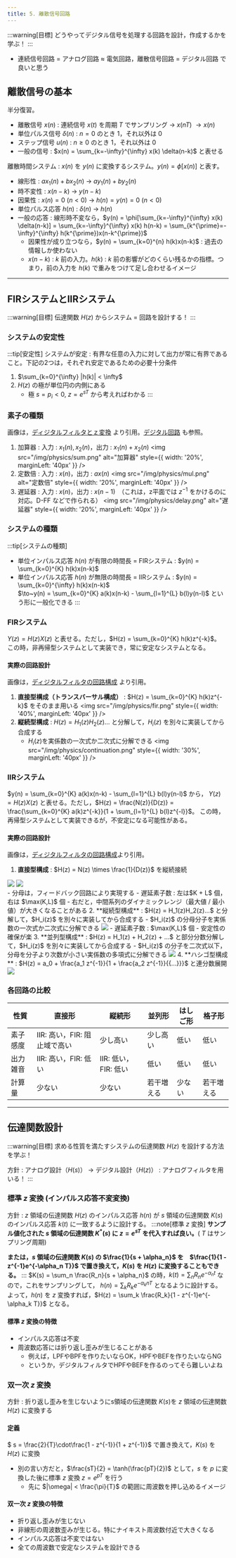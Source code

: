 ```yaml
---
title: 5. 離散信号回路
---
```

:::warning[目標]
どうやってデジタル信号を処理する回路を設計，作成するかを学ぶ！
:::
- 連続信号回路 = アナログ回路 $\approx$ 電気回路，離散信号回路 = デジタル回路 で良いと思う

## 離散信号の基本
半分復習。
- 離散信号 $x(n)$ : 連続信号 $x(t)$ を周期 $T$ でサンプリング $\to~x(nT)~\to x(n)$
- 単位パルス信号 $\delta(n)$ : $n=0$ のとき $1$，それ以外は $0$
- ステップ信号 $u(n)$ : $n \ge 0$ のとき $1$，それ以外は $0$
- 一般の信号 : $x(n) = \sum_{k=-\infty}^{\infty} x(k) \delta(n-k)$ と表せる

離散時間システム : $x(n)$ を $y(n)$ に変換するシステム。$y(n) = \phi[x(n)]$ と表す。
- 線形性 :  $ax_1(n) + bx_2(n)~\to~ay_1(n) + by_2(n)$
- 時不変性 : $x(n-k)~\rightarrow~y(n-k)$
- 因果性 : $x(n) = 0~(n < 0)~\rightarrow~h(n) = y(n) = 0~(n < 0)$
- 単位パルス応答 $h(n)$ : $\delta(n)~\rightarrow~h(n)$
- 一般の応答 : 線形時不変なら，$y(n) = \phi[\sum_{k=-\infty}^{\infty} x(k) \delta(n-k)] = \sum_{k=-\infty}^{\infty} x(k) h(n-k) 
= \sum_{k^{\prime}=-\infty}^{\infty} h(k^{\prime})x(n-k^{\prime})$
    - 因果性が成り立つなら，$y(n) = \sum_{k=0}^{n} h(k)x(n-k)$ : 過去の情報しか使わない
    - $x(n-k)$ : $k$ 前の入力。$h(k)$ : $k$ 前の影響がどのくらい残るかの指標。つまり，前の入力を $h(k)$ で重みをつけて足し合わせるイメージ

---

## FIRシステムとIIRシステム
:::warning[目標]
伝達関数 $H(z)$ からシステム = 回路を設計する！
:::

### システムの安定性
:::tip[安定性]
システムが安定 : 有界な任意の入力に対して出力が常に有界であること。下記の2つは，それぞれ安定であるための必要十分条件
1. $\sum_{k=0}^{\infty} |h(k)| < \infty$
2. $H(z)$ の極が単位円の内側にある
    - 極 $s = p_i < 0,~z = e^{sT}$ から考えればわかる
:::

### 素子の種類
画像は，[ディジタルフィルタとｚ変換](https://www7b.biglobe.ne.jp/~yizawa/InfSys1/basic/chap10/index.htm) より引用。[デジタル回路](/docs/information/architecture/digital) も参照。
1. 加算器 : 入力 : $x_1(n), x_2(n)$，出力 : $x_1(n) + x_2(n)$ 
<img src="/img/physics/sum.png" alt="加算器" style={{ width: '20%', marginLeft: '40px' }} />
2. 定数倍 : 入力 : $x(n)$，出力 : $ax(n)$
<img src="/img/physics/mul.png" alt="定数倍" style={{ width: '20%', marginLeft: '40px' }} />
3. 遅延器 : 入力 : $x(n)$，出力 : $x(n-1)$　（これは，z平面では $z^{-1}$ をかけるのに対応。D-FF などで作られる）
<img src="/img/physics/delay.png" alt="遅延器" style={{ width: '20%', marginLeft: '40px' }} />

### システムの種類
:::tip[システムの種類]
- 単位インパルス応答 $h(n)$ が有限の時間長 = FIRシステム : $y(n) = \sum_{k=0}^{K} h(k)x(n-k)$  
- 単位インパルス応答 $h(n)$ が無限の時間長 = IIRシステム : $y(n) = \sum_{k=0}^{\infty} h(k)x(n-k)$  
$\to~y(n) = \sum_{k=0}^{K} a(k)x(n-k) - \sum_{l=1}^{L} b(l)y(n-l)$ という形に一般化できる
:::

### FIRシステム
$Y(z) = H(z)X(z)$ と表せる。ただし，$H(z) = \sum_{k=0}^{K} h(k)z^{-k}$。  
この時，非再帰型システムとして実装でき，常に安定なシステムとなる。

#### 実際の回路設計
画像は，[ディジタルフィルタの回路構成](http://leo.ec.t.kanazawa-u.ac.jp/~nakayama/edu/file/signal_proc_ch7.pdf) より引用。
1. **直接型構成（トランスバーサル構成）** : $H(z) = \sum_{k=0}^{K} h(k)z^{-k}$ をそのまま用いる
<img src="/img/physics/fir.png" style={{ width: '40%', marginLeft: '40px' }} />
2. **縦続型構成** : $H(z) = H_1(z)H_2(z)…$ と分解して，$H_i(z)$ を別々に実装してから合成する
    - $H_i(z)$を実係数の一次式か二次式に分解できる
<img src="/img/physics/continuation.png" style={{ width: '30%', marginLeft: '40px' }} />

### IIRシステム
$y(n) = \sum_{k=0}^{K} a(k)x(n-k) - \sum_{l=1}^{L} b(l)y(n-l)$ から，
$Y(z) = H(z)X(z)$ と表せる。ただし，$H(z) = \frac{N(z)}{D(z)} = \frac{\sum_{k=0}^{K} a(k)z^{-k}}{1 + \sum_{l=1}^{L} b(l)z^{-l}}$。
この時，再帰型システムとして実装できるが，不安定になる可能性がある。

#### 実際の回路設計
画像は，[ディジタルフィルタの回路構成](http://leo.ec.t.kanazawa-u.ac.jp/~nakayama/edu/file/signal_proc_ch7.pdf)より引用。
1. **直接型構成** : $H(z) = N(z) \times \frac{1}{D(z)}$ を縦続接続
<div style={{ display: 'flex', justifyContent: 'left', gap: '20px' }}>
  <img src="/img/physics/iir.png" style={{ width: '30%' }} />
  <img src="/img/physics/iir2.png" style={{ width: '30%' }} />
</div>
    - 分母は，フィードバック回路により実現する
    - 遅延素子数 : 左は$K + L$ 個，右は $\max(K,L)$ 個
    - 右だと，中間系列のダイナミックレンジ（最大値 / 最小値）が大きくなることがある
2. **縦続型構成** : $H(z) = H_1(z)H_2(z)…$ と分解して，$H_i(z)$ を別々に実装してから合成する
    - $H_i(z)$ の分母分子を実係数の一次式か二次式に分解できる
<img src="/img/physics/iir_continuation.png" style={{ width: '40%', marginLeft: '40px' }} />
    - 遅延素子数 : $\max(K,L)$ 個
    - 安定性の確保が楽
3. **並列型構成** : $H(z) = H_1(z) + H_2(z) + …$ と部分分数分解して，$H_i(z)$ を別々に実装してから合成する
    - $H_i(z)$ の分子を二次式以下，分母を分子より次数が小さい実係数の多項式に分解できる
<img src="/img/physics/parallel.png" style={{ width: '30%', marginLeft: '40px' }} />
4. **ハシゴ型構成** : $H(z) = a_0 + \frac{a_1 z^{-1}}{1 + \frac{a_2 z^{-1}}{{…}}}$ と連分数展開
<img src="/img/physics/iir_divide.png" style={{ width: '30%', marginLeft: '40px' }} />

### 各回路の比較
| 性質 | 直接形 | 縦続形 | 並列形 | はしご形 | 格子形 |
|---|---|---|---|---|---|
| 素子感度 | IIR: 高い，FIR: 阻止域で高い | 少し高い| 少し高い| 低い| 低い|
| 出力雑音 | IIR: 高い，FIR: 低い| IIR: 低い，FIR: 低い | 低い | 低い | 低い |
| 計算量 | 少ない | 少ない | 若干増える | 少ない    | 若干増える |

---
## 伝達関数設計
:::warning[目標]
求める性質を満たすシステムの伝達関数 $H(z)$ を設計する方法を学ぶ！

方針 : アナログ設計（$H(s)$） $\to$ デジタル設計（$H(z)$） : アナログフィルタを用いる！
:::

### 標準 $z$ 変換 (インパルス応答不変変換)
方針 : $z$ 領域の伝達関数 $H(z)$ のインパルス応答 $h(n)$ が $s$ 領域の伝達関数 $K(s)$ のインパルス応答 $k(t)$ に一致するように設計する。
:::note[標準 $z$ 変換]
**サンプル値化された $s$ 領域の伝達関数 $K^*(s)$ に $z = e^{sT}$ を代入すれば良い。**( $T$ はサンプリング周期)

**または，$s$ 領域の伝達関数 $K(s)$ の $\frac{1}{s + \alpha_n}$ を　$\frac{1}{1 - z^{-1}e^{-\alpha_n T}}$ で置き換えて，$K(s)$ を $H(z)$ に変換することもできる。**
:::
$K(s) = \sum_n \frac{R_n}{s + \alpha_n}$ の時，$k(t) = \sum_n R_n e^{-\alpha_n t}$ なので，これをサンプリングして，
$h(n) = \sum_k R_k e^{-\alpha_k nT}$ となるように設計する。  
よって，$h(n)$ を $z$ 変換すれば，$H(z) = \sum_k \frac{R_k}{1 - z^{-1}e^{-\alpha_k T}}$ となる。

#### 標準 $z$ 変換の特徴
- インパルス応答は不変
- 周波数応答には折り返し歪みが生じることがある
    - 例えば，LPFやBPFを作りたいならOK，HPFやBEFを作りたいならNG
    - というか，デジタルフィルタでHPFやBEFを作るのってそら難しいよね

### 双一次 $z$ 変換
方針 : 折り返し歪みを生じないようにs領域の伝達関数 $K(s)$を $z$ 領域の伝達関数 $H(z)$ に変換する 

#### 定義
$ s = \frac{2}{T}\cdot\frac{1 - z^{-1}}{1 + z^{-1}}$ で置き換えて，$K(s)$ を $H(z)$ に変換
- 別の言い方だと，$\frac{sT}{2} = \tanh(\frac{pT}{2})$ として，$s$ を $p$ に変換した後に標準 $z$ 変換 $z = e^{pT}$ を行う
    - 先に $|\omega| < \frac{\pi}{T}$ の範囲に周波数を押し込めるイメージ

#### 双一次 $z$ 変換の特徴
- 折り返し歪みが生じない
- 非線形の周波数歪みが生じる。特にナイキスト周波数付近で大きくなる
- インパルス応答は不変ではない
- 全ての周波数で安定なシステムを設計できる